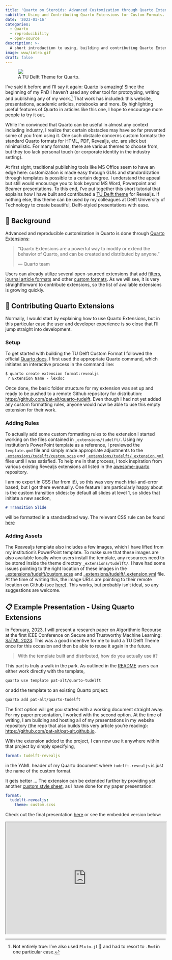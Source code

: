 ```yaml
---
title: 'Quarto on Steroids: Advanced Customization through Quarto Extensions'
subtitle: Using and Contributing Quarto Extensions for Custom Formats.
date: '2023-01-16'
categories:
  - Quarto
  - reproducibility
  - open-source
description: >-
  A short introduction to using, building and contributing Quarto Extensions. 
image: www/intro.gif
draft: false
---
```


<div class="intro-gif">
  <figure>
    <img src="www/intro.gif">
    <figcaption>A TU Delft Theme for Quarto.</figcaption>
  </figure>
</div> 

I've said it before and I'll say it again: [Quarto](https://quarto.org/) is amazing! Since the beginning of my PhD I haven't used any other tool for prototyping, writing and publishing any of my work.^[Not entirely true: I've also used `Pluto.jl` 🎈 and had to resort to `.Rmd` in one particular case.] That work has included: this website, presentations, academic articles, notebooks and more. By highlighting useful features of Quarto in articles like this one, I hope to encourage more people to try it out. 

While I'm convinced that Quarto can be useful in almost any context including industry, I realize that certain obstacles may have so far prevented some of you from using it. One such obstacle concerns custom formats: the standard Quarto formats for HTML, PDF, Revealjs, etc. are slick but minimalistic. For many formats, there are various themes to choose from, but they too lack personal touch (or corporate identity in the industry setting). 

At first sight, traditional publishing tools like MS Office seem to have an edge here: customization is made easy through GUIs and standardization through templates is possible to a certain degree. I understand the appeal but still would encourage you to look beyond MS Word, Powerpoint and Beamer presentations. To this end, I've put together this short tutorial that explains how I have built and contributed a [TU Delft theme](https://github.com/pat-alt/quarto-tudelft) for Revealjs. If nothing else, this theme can be used by my colleagues at Delft University of Technology to create beautiful, Delft-styled presentations with ease. 

## 📖 Background

Advanced and reproducible customization in Quarto is done through [Quarto Extensions](https://quarto.org/docs/extensions/):

> "Quarto Extensions are a powerful way to modify or extend the behavior of Quarto, and can be created and distributed by anyone."
>
> --- Quarto team

Users can already utilize several open-sourced extensions that add [filters](https://quarto.org/docs/extensions/listing-filters.html), [journal article formats](https://quarto.org/docs/extensions/listing-journals.html) and other [custom formats](https://quarto.org/docs/extensions/listing-formats.html). As we will see, it is very straightforward to contribute extensions, so the list of available extensions is growing quickly. 

## 🫴 Contributing Quarto Extensions

Normally, I would start by explaining how to use Quarto Extensions, but in this particular case the user and developer experience is so close that I'll jump straight into development. 

### Setup

To get started with building the TU Delft Custom Format I followed the official [Quarto docs](https://quarto.org/docs/extensions/formats.html#quick-start). I first used the appropriate Quarto command, which initiates an interactive process in the command line:

```.zsh
$ quarto create extension format:revealjs
 ? Extension Name › lexdoc
```

Once done, the basic folder structure for my extension was set up and ready to be pushed to a remote Github repository for distribution: [https://github.com/pat-alt/quarto-tudelft](https://github.com/pat-alt/quarto-tudelft). Even though I had not yet added any custom formatting rules, anyone would now be able to use this empty extension for their work.

### Adding Rules

To actually add some custom formatting rules to the extension I started working on the files contained in `_extensions/tudelft/`. Using my institution's PowerPoint template as a reference, I previewed the `template.qmd` file and simply made appropriate adjustments to the [`_extensions/tudelft/custom.scss`](https://github.com/pat-alt/quarto-tudelft/blob/main/_extensions/tudelft/custom.scss) and [`_extensions/tudelft/_extension.yml`](https://github.com/pat-alt/quarto-tudelft/blob/main/_extensions/tudelft/_extension.yml) files until I was satisfied. To help me in that process, I took inspiration from various existing Revealjs extensions all listed in the [awesome-quarto](https://github.com/mcanouil/awesome-quarto#presentations) repository. 

I am no expert in CSS (far from it!), so this was very much trial-and-error based, but I got there eventually. One feature I am particularly happy about is the custom transition slides: by default all slides at level 1, so slides that initiate a new section, 

```.md
# Transition Slide
```

will be formatted in a standardized way. The relevant CSS rule can be found [here](https://github.com/pat-alt/quarto-tudelft/blob/b324cee4a6860a5ed5385dc607330d49de052875/_extensions/tudelft/custom.scss#L96)

### Adding Assets

The Reavealjs template also includes a few images, which I have lifted from my institution's PowerPoint template. To make sure that these images are also available locally when users install the template, any resources need to be stored inside the theme directory `_extensions/tudelft/`. I have had some issues pointing to the right location of these images in the [_extensions/tudelft/custom.scss](https://github.com/pat-alt/quarto-tudelft/blob/main/_extensions/tudelft/custom.scss) and [_extensions/tudelft/_extension.yml](https://github.com/pat-alt/quarto-tudelft/blob/main/_extensions/tudelft/_extension.yml) file. At the time of writing this, the image URLs are pointing to their remote location on Github (see [here](https://github.com/pat-alt/quarto-tudelft/blob/b324cee4a6860a5ed5385dc607330d49de052875/_extensions/tudelft/custom.scss#L12)). This works, but probably isn't ideal, so any suggestions are welcome. 

## 📋 Example Presentation - Using Quarto Extensions

In February, 2023, I will present a research paper on Algorithmic Recourse at the first IEEE Conference on Secure and Trustworthy Machine Learning: [SaTML 2023](https://satml.org/). This was a good incentive for me to build a TU Delft Theme once for this occasion and then be able to reuse it again in the future.

> With the template built and distributed, how do you actually use it?

This part is truly a walk in the park. As outlined in the [README](https://github.com/pat-alt/quarto-tudelft) users can either work directly with the template, 

```.zsh
quarto use template pat-alt/quarto-tudelft
```

or add the template to an existing Quarto project:

```.zsh
quarto add pat-alt/quarto-tudelft
```

The first option will get you started with a working document straight away. For my paper presentation, I worked with the second option. At the time of writing, I am building and hosting all of my presentations in my website repository (the repo that also builds this very article you're reading): [https://github.com/pat-alt/pat-alt.github.io](https://github.com/pat-alt/pat-alt.github.io). 

With the extension added to the project, I can now use it anywhere within that project by simply specifying,

```.yaml
format: tudelft-revealjs
```

in the YAML header of my Quarto document where `tudelft-revealjs` is just the name of the custom format. 

It gets better ... The extension can be extended further by providing yet another [custom style sheet](https://github.com/pat-alt/pat-alt.github.io/blob/b6207a616f6ef9c7ec09cf8ad3383db788b9148b/content/talks/posts/2023-ieee-satml/custom.scss#L1), as I have done for my paper presentation:

```.yaml
format: 
  tudelft-revealjs:
    theme: custom.scss
```

Check out the final presentation [here](../../../content/talks/posts/2023-ieee-satml/presentation.qmd){target="_blank"} or see the embedded version below:


<iframe src="https://www.patalt.org/content/talks/posts/2023-ieee-satml/presentation.html#/title-slide" width="100%" height="350"></iframe>




